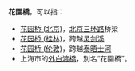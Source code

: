 '''花園橋'''，可以指：
*[[花园桥_(北京)|花园桥 (北京)]]，[[北京三环路|北京三环路]]桥梁
*[[花园桥_(桂林)|花园桥 (桂林)]]，跨越[[灵剑溪|灵剑溪]]
*[[花园桥_(伦敦)|花园桥 (伦敦)]]，跨越[[泰晤士河|泰晤士河]]
*上海市的[[外白渡橋|外白渡橋]]，別名“花園橋”。

{{Disambiguation|Cat=三字橋梁消歧義}}